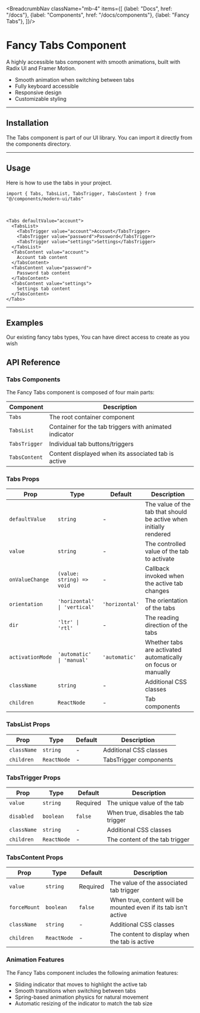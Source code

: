 

<BreadcrumbNav className="mb-4" items={[
  {label: "Docs", href: "/docs"},
  {label: "Components", href: "/docs/components"},
  {label: "Fancy Tabs"},
]}/>

<PreviewTabs/>

# Fancy Tabs Component

A highly accessible tabs component with smooth animations, built with Radix UI and Framer Motion.

- Smooth animation when switching between tabs
- Fully keyboard accessible
- Responsive design
- Customizable styling

---

## Installation

The Tabs component is part of our UI library. You can import it directly from the components directory.

<TabInstallation/>

---

## Usage

Here is how to use the tabs in your project.

```tsx
import { Tabs, TabsList, TabsTrigger, TabsContent } from "@/components/modern-ui/tabs"
```

<br/>

```tsx
<Tabs defaultValue="account">
  <TabsList>
    <TabsTrigger value="account">Account</TabsTrigger>
    <TabsTrigger value="password">Password</TabsTrigger>
    <TabsTrigger value="settings">Settings</TabsTrigger>
  </TabsList>
  <TabsContent value="account">
    Account tab content
  </TabsContent>
  <TabsContent value="password">
    Password tab content
  </TabsContent>
  <TabsContent value="settings">
    Settings tab content
  </TabsContent>
</Tabs>
```

---

## Examples

Our existing fancy tabs types, You can have direct access to create as you wish

## API Reference

### Tabs Components

The Fancy Tabs component is composed of four main parts:

| Component | Description |
|-----------|-------------|
| `Tabs` | The root container component |
| `TabsList` | Container for the tab triggers with animated indicator |
| `TabsTrigger` | Individual tab buttons/triggers |
| `TabsContent` | Content displayed when its associated tab is active |

### Tabs Props

| Prop | Type | Default | Description |
|------|------|---------|-------------|
| `defaultValue` | `string` | - | The value of the tab that should be active when initially rendered |
| `value` | `string` | - | The controlled value of the tab to activate |
| `onValueChange` | `(value: string) => void` | - | Callback invoked when the active tab changes |
| `orientation` | `'horizontal' \| 'vertical'` | `'horizontal'` | The orientation of the tabs |
| `dir` | `'ltr' \| 'rtl'` | - | The reading direction of the tabs |
| `activationMode` | `'automatic' \| 'manual'` | `'automatic'` | Whether tabs are activated automatically on focus or manually |
| `className` | `string` | - | Additional CSS classes |
| `children` | `ReactNode` | - | Tab components |

### TabsList Props

| Prop | Type | Default | Description |
|------|------|---------|-------------|
| `className` | `string` | - | Additional CSS classes |
| `children` | `ReactNode` | - | TabsTrigger components |

### TabsTrigger Props

| Prop | Type | Default | Description |
|------|------|---------|-------------|
| `value` | `string` | Required | The unique value of the tab |
| `disabled` | `boolean` | `false` | When true, disables the tab trigger |
| `className` | `string` | - | Additional CSS classes |
| `children` | `ReactNode` | - | The content of the tab trigger |

### TabsContent Props

| Prop | Type | Default | Description |
|------|------|---------|-------------|
| `value` | `string` | Required | The value of the associated tab trigger |
| `forceMount` | `boolean` | `false` | When true, content will be mounted even if its tab isn't active |
| `className` | `string` | - | Additional CSS classes |
| `children` | `ReactNode` | - | The content to display when the tab is active |

### Animation Features

The Fancy Tabs component includes the following animation features:

- Sliding indicator that moves to highlight the active tab
- Smooth transitions when switching between tabs
- Spring-based animation physics for natural movement
- Automatic resizing of the indicator to match the tab size
